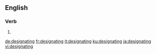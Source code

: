==English==

===Verb===
{{head|en|present participle}}

# {{present participle of|designate|lang=en|nocat=1}}

[[de:designating]]
[[fr:designating]]
[[it:designating]]
[[ku:designating]]
[[ja:designating]]
[[vi:designating]]